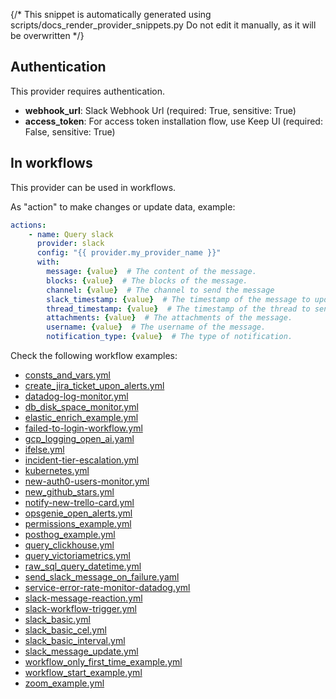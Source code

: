 {/* This snippet is automatically generated using scripts/docs_render_provider_snippets.py
Do not edit it manually, as it will be overwritten */}

## Authentication
This provider requires authentication.
- **webhook_url**: Slack Webhook Url (required: True, sensitive: True)
- **access_token**: For access token installation flow, use Keep UI (required: False, sensitive: True)


## In workflows

This provider can be used in workflows.



As "action" to make changes or update data, example:
```yaml
actions:
    - name: Query slack
      provider: slack
      config: "{{ provider.my_provider_name }}"
      with:
        message: {value}  # The content of the message.
        blocks: {value}  # The blocks of the message.
        channel: {value}  # The channel to send the message
        slack_timestamp: {value}  # The timestamp of the message to update
        thread_timestamp: {value}  # The timestamp of the thread to send the message
        attachments: {value}  # The attachments of the message.
        username: {value}  # The username of the message.
        notification_type: {value}  # The type of notification.
```




Check the following workflow examples:
- [consts_and_vars.yml](https://github.com/keephq/keep/blob/main/examples/workflows/consts_and_vars.yml)
- [create_jira_ticket_upon_alerts.yml](https://github.com/keephq/keep/blob/main/examples/workflows/create_jira_ticket_upon_alerts.yml)
- [datadog-log-monitor.yml](https://github.com/keephq/keep/blob/main/examples/workflows/datadog-log-monitor.yml)
- [db_disk_space_monitor.yml](https://github.com/keephq/keep/blob/main/examples/workflows/db_disk_space_monitor.yml)
- [elastic_enrich_example.yml](https://github.com/keephq/keep/blob/main/examples/workflows/elastic_enrich_example.yml)
- [failed-to-login-workflow.yml](https://github.com/keephq/keep/blob/main/examples/workflows/failed-to-login-workflow.yml)
- [gcp_logging_open_ai.yaml](https://github.com/keephq/keep/blob/main/examples/workflows/gcp_logging_open_ai.yaml)
- [ifelse.yml](https://github.com/keephq/keep/blob/main/examples/workflows/ifelse.yml)
- [incident-tier-escalation.yml](https://github.com/keephq/keep/blob/main/examples/workflows/incident-tier-escalation.yml)
- [kubernetes.yml](https://github.com/keephq/keep/blob/main/examples/workflows/kubernetes.yml)
- [new-auth0-users-monitor.yml](https://github.com/keephq/keep/blob/main/examples/workflows/new-auth0-users-monitor.yml)
- [new_github_stars.yml](https://github.com/keephq/keep/blob/main/examples/workflows/new_github_stars.yml)
- [notify-new-trello-card.yml](https://github.com/keephq/keep/blob/main/examples/workflows/notify-new-trello-card.yml)
- [opsgenie_open_alerts.yml](https://github.com/keephq/keep/blob/main/examples/workflows/opsgenie_open_alerts.yml)
- [permissions_example.yml](https://github.com/keephq/keep/blob/main/examples/workflows/permissions_example.yml)
- [posthog_example.yml](https://github.com/keephq/keep/blob/main/examples/workflows/posthog_example.yml)
- [query_clickhouse.yml](https://github.com/keephq/keep/blob/main/examples/workflows/query_clickhouse.yml)
- [query_victoriametrics.yml](https://github.com/keephq/keep/blob/main/examples/workflows/query_victoriametrics.yml)
- [raw_sql_query_datetime.yml](https://github.com/keephq/keep/blob/main/examples/workflows/raw_sql_query_datetime.yml)
- [send_slack_message_on_failure.yaml](https://github.com/keephq/keep/blob/main/examples/workflows/send_slack_message_on_failure.yaml)
- [service-error-rate-monitor-datadog.yml](https://github.com/keephq/keep/blob/main/examples/workflows/service-error-rate-monitor-datadog.yml)
- [slack-message-reaction.yml](https://github.com/keephq/keep/blob/main/examples/workflows/slack-message-reaction.yml)
- [slack-workflow-trigger.yml](https://github.com/keephq/keep/blob/main/examples/workflows/slack-workflow-trigger.yml)
- [slack_basic.yml](https://github.com/keephq/keep/blob/main/examples/workflows/slack_basic.yml)
- [slack_basic_cel.yml](https://github.com/keephq/keep/blob/main/examples/workflows/slack_basic_cel.yml)
- [slack_basic_interval.yml](https://github.com/keephq/keep/blob/main/examples/workflows/slack_basic_interval.yml)
- [slack_message_update.yml](https://github.com/keephq/keep/blob/main/examples/workflows/slack_message_update.yml)
- [workflow_only_first_time_example.yml](https://github.com/keephq/keep/blob/main/examples/workflows/workflow_only_first_time_example.yml)
- [workflow_start_example.yml](https://github.com/keephq/keep/blob/main/examples/workflows/workflow_start_example.yml)
- [zoom_example.yml](https://github.com/keephq/keep/blob/main/examples/workflows/zoom_example.yml)
